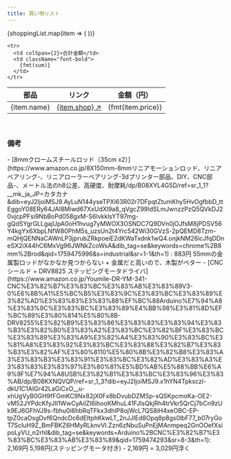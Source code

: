```yaml
---
title: 買い物リスト
---
```




<table>
  <thead>
    <tr>
      <th>部品</th>
      <th className="w-[20%]">リンク</th>
      <th>金額（円）</th>
    </tr>
  </thead>
  <tbody>
    {shoppingList.map(item => (
      <tr key={item.id}>
        <td>{item.name}</td>
        <td>
          <a href={item.url}>
            {item.shop} ↗️
          </a>
        </td>
        <td>{fmt(item.price)}</td>
      </tr>
    ))}

    <tr>
      <td colSpan={2}>合計金額</td>
      <td className="font-bold">
        {fmt(sum)}
      </td>
    </tr>

  </tbody>
</table>

<br />

### 備考

<Accordions type="single">
  <Accordion title="ロッドを金属にするなら">
    - [8mmクロームスチールロッド（35cm
    x2）](https://www.amazon.co.jp/8X150mm-8mmリニアモーションロッド、リニアベアリング-、リニアローラーベアリング-3dプリンター部品、DIY、CNC部品-、メートル法のh8公差、高硬度、耐摩耗/dp/B08XYL4G5D/ref=sr_1_1?__mk_ja_JP=カタカナ&dib=eyJ2IjoiMSJ9.AyLuN144yseTPXi63R02r7DFpqtZtumKhy5HvOgfbbD_ttEggoY08ERy64JAI8Miwd67XxUdXl9a8_qVgcZ99IdSLmJwnzzPzQ5QVkDJ20vjcpPFsi9NbBoPd058gxM-S6lvkklsYT97mg-gQdSYgrGLLgajUpA0oH1hvug7yMWOX3OSNDC7Q9DVn0jOJfsM8jPDSV56Y4kgYx6XbpLNfW80PhM5s_uzsUn2t4Yrc542Wi30GVzS-2pQEMD8Tzm-mQHjQENNaCAWnLP3jprubZRkpoeiE2dKWaTxdnk1wQ4.onjkNM26icJfqDDneSX2iX44hC6MxVg96JWNkZcoWsA&dib_tag=se&keywords=chrome%2B8mm%2Brod&qid=1759475996&s=industrial&sr=1-1&th=1)
    : 883円
    <Callout title="But" type="warn">
      55mmの金属製ロッドがなかなか見つからない + 金属だと高いので、木製がベター
    </Callout>
  </Accordion>
</Accordions>

<Accordions type="single">
  <Accordion title="既存のステッピングモータが使えるなら">
    - [CNCシールド + DRV8825
    ステッピングモータドライバ](https://www.amazon.co.jp/Youmile-DR-YM-341-CNC%E3%82%B7%E3%83%BC%E3%83%AB%E3%83%89V3-0%E6%8B%A1%E5%BC%B5%E3%83%9C%E3%83%BC%E3%83%89%E3%82%AD%E3%83%83%E3%83%88%EF%BC%88Arduino%E7%94%A8%E3%83%9C%E3%83%BC%E3%83%89%E4%BB%98%E3%81%8D%EF%BC%89%E3%80%814%E5%80%8B-DRV8255%E3%82%B9%E3%83%86%E3%83%83%E3%83%94%E3%83%B3%E3%82%B0%E3%83%A2%E3%83%BC%E3%82%BF%E3%83%BC%E3%83%89%E3%83%A9%E3%82%A4%E3%83%90%E3%83%BC%E3%81%A8%E3%83%92%E3%83%BC%E3%83%88%E3%82%B7%E3%83%B3%E3%82%AF%E3%80%8110%E5%80%8B%E3%82%B8%E3%83%A3%E3%83%B3%E3%83%91%E3%83%BC%E3%82%AD%E3%83%A3%E3%83%83%E3%83%97%E3%80%81%E5%BD%AB%E5%88%BB%E6%A9%9F%E7%94%A8USB%E3%82%B1%E3%83%BC%E3%83%96%E3%83%AB/dp/B08KXNQVQP/ref=sr_1_3?dib=eyJ2IjoiMSJ9.x1hYN4Tpksczl-dkU1C1AIGr42LaGiCxO__u-xhUgVyB0GH9fFGmKC9Nx82jX0Fx8bDvubDZMSp-sQSKpcmoKa-OE2-vM52JYPdcKfyJII1WwCyAiIZI6ihooKMhuL41FJlsQkjRh4trVkr5QrCj7bCn9zUk9EJ6GFhVJ9s-fbhu0i6hbRqTFkx3dhlP8ojWcL7QS8iH4xeOBC-EP-tpZ0caOsgDvf6QndcDc6dEItphKkwLT_2nJJIEd8Opq8p8gs0lbF77_b07ryGoT7ScIuH9Z_BmFBKZ6HMyRLknvVI.Zzn6zNbuSuPnEjMAnmpeq2GnOOefXsipoLyVU_n2rhI&dib_tag=se&keywords=Arduino%2BCNC%E3%82%B7%E3%83%BC%E3%83%AB%E3%83%89&qid=1759474293&sr=8-3&th=1):
    2,169円
    <Callout title={`合計は ${fmt(sum - 3029)}円に`} type="info">
      5,198円(ステッピングモータ付き) - 2,169円 = 3,029円浮く
    </Callout>
  </Accordion>
</Accordions>

<br />
<br />
